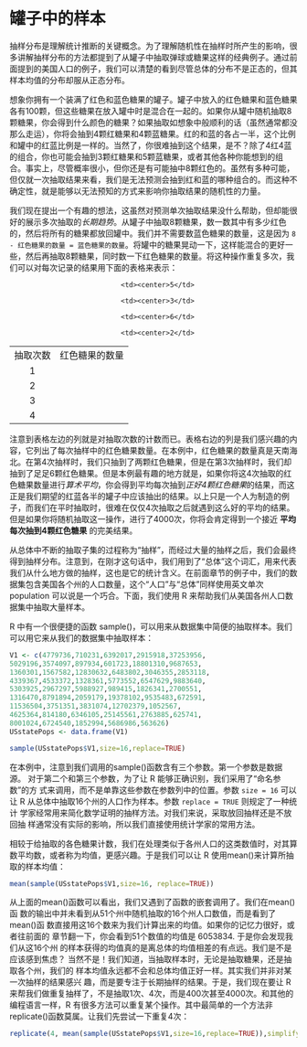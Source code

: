 罐子中的样本
==========

抽样分布是理解统计推断的关键概念。为了理解随机性在抽样时所产生的影响，很多讲解抽样分布的方法都提到了从罐子中抽取弹球或糖果这样的经典例子。通过前面提到的美国人口的例子，我们可以清楚的看到尽管总体的分布不是正态的，但其样本均值的分布却服从正态分布。

想象你拥有一个装满了红色和蓝色糖果的罐子。罐子中放入的红色糖果和蓝色糖果各有100颗，但这些糖果在放入罐中时是混合在一起的。如果你从罐中随机抽取8颗糖果，你会得到什么颜色的糖果？如果抽取如想象中般顺利的话（虽然通常都没那么走运），你将会抽到4颗红糖果和4颗蓝糖果。红的和蓝的各占一半，这个比例和罐中的红蓝比例是一样的。当然了，你很难抽到这个结果，是不？除了4红4蓝的组合，你也可能会抽到3颗红糖果和5颗蓝糖果，或者其他各种你能想到的组合。事实上，尽管概率很小，但你还是有可能抽中8颗红色的。虽然有多种可能，但仅就一次抽取结果来看，我们是无法预测会抽到红和蓝的哪种组合的。而这种不确定性，就是能够以无法预知的方式来影响你抽取结果的随机性的力量。

我们现在提出一个有趣的想法，这虽然对预测单次抽取结果没什么帮助，但却能很好的展示多次抽取的*长期趋势*。从罐子中抽取8颗糖果，数一数其中有多少红色的，然后将所有的糖果都放回罐中。我们并不需要数蓝色糖果的数量，这是因为 `8 - 红色糖果的数量 = 蓝色糖果的数量`。将罐中的糖果晃动一下，这样能混合的更好一些，然后再抽取8颗糖果，同时数一下红色糖果的数量。将这种操作重复多次，我们可以对每次记录的结果用下面的表格来表示：
<center>
<table>
   <tr>
      <td>抽取次数</td>
      <td>红色糖果的数量</td>
   </tr>
   <tr>
      <td><center>1</td>
      <td><center>5</td>

   </tr>
   <tr>
      <td><center>2</td>
      <td><center>3</td>
   </tr>
   <tr>
      <td><center>3</td>
      <td><center>6</td>
   </tr>
   <tr>
      <td><center>4</td>
      <td><center>2</td>
   </tr>
</table>
</center>

注意到表格左边的列就是对抽取次数的计数而已。表格右边的列是我们感兴趣的内容，它列出了每次抽样中的红色糖果数量。在本例中，红色糖果的数量真是天南海北。在第4次抽样时，我们只抽到了两颗红色糖果，但是在第3次抽样时，我们却抽到了足足6颗红色糖果。但是本例最有趣的地方就是，如果你将这4次抽取的红色糖果数量进行*算术平均*，你会得到平均每次抽到*正好4颗红色糖果*的结果，而这正是我们期望的红蓝各半的罐子中应该抽出的结果。以上只是一个人为制造的例子，而我们在平时抽取时，很难在仅仅4次抽取之后就遇到这么好的平均的结果。但是如果你将随机抽取这一操作，进行了4000次，你将会肯定得到一个接近 **平均每次抽到4颗红色糖果** 的完美结果。

从总体中不断的抽取子集的过程称为“抽样”，而经过大量的抽样之后，我们会最终得到抽样分布。注意到，在刚才这句话中，我们用到了“总体”这个词汇，用来代表我们从什么地方做的抽样，这也是它的统计含义。在前面章节的例子中，我们的数据集包含美国各个州的人口数量，这个“人口”与“总体”同样使用英文单次 population 可以说是一个巧合。下面，我们使用 R 来帮助我们从美国各州人口数据集中抽取大量样本。

R 中有一个很便捷的函数 sample()，可以用来从数据集中简便的抽取样本。我们可以用它来从我们的数据集中抽取样本：
```r
V1 <- c(4779736,710231,6392017,2915918,37253956,
5029196,3574097,897934,601723,18801310,9687653,
1360301,1567582,12830632,6483802,3046355,2853118,
4339367,4533372,1328361,5773552,6547629,9883640,
5303925,2967297,5988927,989415,1826341,2700551,
1316470,8791894,2059179,19378102,9535483,672591,
11536504,3751351,3831074,12702379,1052567,
4625364,814180,6346105,25145561,2763885,625741,
8001024,6724540,1852994,5686986,563626)
USstatePops <- data.frame(V1)
```

```r
sample(USstatePops$V1,size=16,replace=TRUE)
```

在本例中，注意到我们调用的sample()函数含有三个参数。第一个参数是数据源。
对于第二个和第三个参数，为了让 R 能够正确识别，我们采用了“命名参数”的方
式来调用，而不是单靠这些参数在参数列中的位置。参数 `size = 16` 可以让 R 
从总体中抽取16个州的人口作为样本。参数 `replace = TRUE` 则规定了一种统计
学家经常用来简化数学证明的抽样方法。对我们来说，采取放回抽样还是不放回抽
样通常没有实际的影响，所以我们直接使用统计学家的常用方法。

相较于给抽取的各色糖果计数，我们在处理类似于各州人口的这类数值时，对其算数平均数，或者称为均值，更感兴趣。于是我们可以让 R 使用mean()来计算所抽取的样本均值：

```r
mean(sample(USstatePops$V1,size=16, replace=TRUE))
```

从上面的mean()函数可以看出，我们又遇到了函数的嵌套调用了。我们在mean()函
数的输出中并未看到从51个州中随机抽取的16个州人口数值，而是看到了mean()函
数直接用这16个数来为我们计算出来的均值。如果你的记忆力很好，或者往前面的
章节翻一下，你会看到51个数值的均值是 6053834. 于是你会发现我们从这16个州
的样本获得的均值真的是离总体的均值相差的有点远。我们是不是应该感到焦虑？
当然不是！我们知道，当抽取样本时，无论是抽取糖果，还是抽取各个州，我们的
样本均值永远都不会和总体均值正好一样。其实我们并非对某一次抽样的结果感兴
趣，而是要专注于长期抽样的结果。于是，我们现在要让 R 来帮我们做重复抽样了，不是抽取1次、4次，而是400次甚至4000次。和其他的编程语言一样，R 有很多方法可以重复某个操作。其中最简单的一个方法非replicate()函数莫属。让我们先尝试一下重复4次：

```r
replicate(4, mean(sample(USstatePops$V1,size=16,replace=TRUE)),simplify=TRUE)
```

